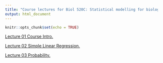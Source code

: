 ```yaml
---
title: "Course lectures for Biol 520C: Statistical modelling for biological data"
output: html_document
---
```

  
  ```r
knitr::opts_chunk$set(echo = TRUE)
```

<a href="Lectures/Course_Intro.pdf" target="_blank">Lecture 01 Course Intro.</a>

<a href="Lectures/02_Regression.pdf" target="_blank">Lecture 02 Simple Linear Regression.</a>

<a href="Lectures/03_Probability.pdf" target="_blank">Lecture 03 Probability.</a>
